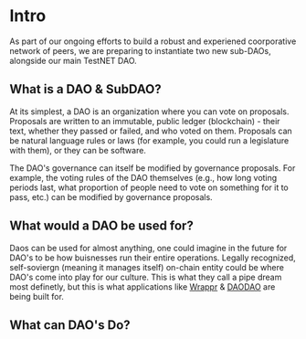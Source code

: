 # Intro
As part of our ongoing efforts to build a robust and experiened coorporative network of peers, we are preparing to instantiate two new sub-DAOs, alongside our main TestNET DAO.

## What is a DAO & SubDAO?
At its simplest, a DAO is an organization where you can vote on proposals. Proposals are written to an immutable, public ledger (blockchain) - their text, whether they passed or failed, and who voted on them. Proposals can be natural language rules or laws (for example, you could run a legislature with them), or they can be software.

The DAO's governance can itself be modified by governance proposals. For example, the voting rules of the DAO themselves (e.g., how long voting periods last, what proportion of people need to vote on something for it to pass, etc.) can be modified by governance proposals.

## What would a DAO be used for?

Daos can be used for almost anything, one could imagine in the future for DAO's to be how buisnesses run their entire operations. Legally recognized, self-soviergn (meaning it manages itself) on-chain entity could be where DAO's come into play for our culture. This is what they call a pipe dream most definetly, but this is what applications like [Wrappr](https:/wrappr.wtf) & [DAODAO](https://daodao.zone) are being built for.

## What can DAO's Do?


